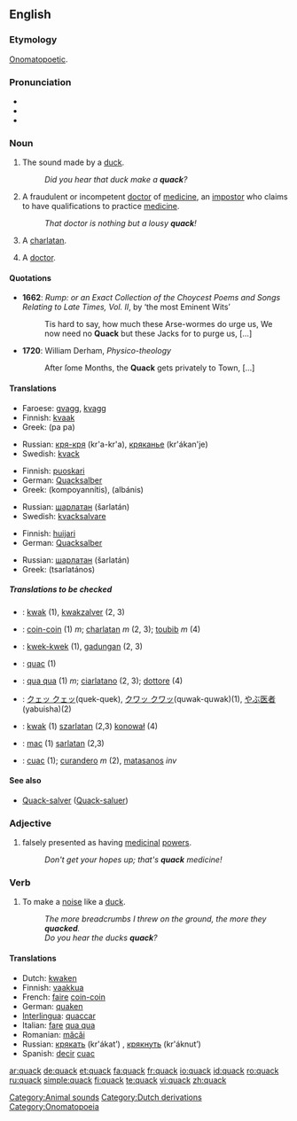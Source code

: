 ==English==

===Etymology===
[[onomatopoetic|Onomatopoetic]].

===Pronunciation===
*{{IPA|/kwæk/}}
*{{audio|en-us-quack.ogg|Audio (US)}}
*{{rhymes|æk}}

===Noun===
{{en-noun}}

# The sound made by a [[duck]].
#:''Did you hear that duck make a '''quack'''?''
# A fraudulent or incompetent [[doctor]] of [[medicine]], an [[impostor]] who claims to have qualifications to practice [[medicine]].
#:''That doctor is nothing but a lousy '''quack'''!''
# A [[charlatan]]. <!-- #:''What a '''quack''' he is, saying that's an organic [[Viagra]]™ !'' -->
# {{slang}} A [[doctor]].

====Quotations====
*'''1662''': ''Rump: or an Exact Collection of the Choycest Poems and Songs Relating to Late Times, Vol. II'', by ‘the most Eminent Wits’
*:Tis hard to say, how much these Arse-wormes do urge us, We now need no '''Quack''' but these Jacks for to purge us, [...]
*'''1720''': William Derham, ''Physico-theology''
*:After ſome Months, the '''Quack''' gets privately to Town, [...]

====Translations====
{{trans-top|sound made by a duck}}
*Faroese: [[gvagg]], [[kvagg]]
*Finnish: [[kvaak]]
*Greek: {{t|el|πα πα|}} (pa pa)
{{trans-mid}}
*Russian: [[кря-кря]] (kr'a-kr'a), [[кряканье]] (kr'ákan'je) {{n}}
*Swedish: [[kvack]] {{n}}
{{trans-bottom}}

{{trans-top|fraudulent or incompetent doctor of medicine}}
*Finnish: [[puoskari]]
*German: [[Quacksalber]] {{m}}
*Greek: {{t|el|κομπογιαννίτης|m|}} (kompoyannítis), {{t|el|αλμπάνης|m|}} (albánis)
{{trans-mid}}
*Russian: [[шарлатан]] (šarlatán) {{m}}
*Swedish: [[kvacksalvare]] {{c}}
{{trans-bottom}}

{{trans-top|charlatan}}
*Finnish: [[huijari]]
*German: [[Quacksalber]] {{m}}
{{trans-mid}}
*Russian: [[шарлатан]] (šarlatán) {{m}}
*Greek: {{t|el|τσαρλατάνος|m|}} (tsarlatános)
{{trans-bottom}}

{{trans-top|doctor}}
{{trans-mid}}
{{trans-bottom}}

=====Translations to be checked=====
{{checktrans}}
{{trans-top|Translations to be categorised}}
*{{ttbc|Dutch}}: [[kwak]] (1), [[kwakzalver]] (2, 3)
*{{ttbc|French}}: [[coin-coin]] (1) ''m''; [[charlatan]] ''m'' (2, 3); [[toubib]] ''m'' (4)
*{{ttbc|Indonesian}}: [[kwek-kwek]] (1), [[gadungan]] (2, 3)
*{{ttbc|Interlingua}}: [[quac]] (1)
*{{ttbc|Italian}}: [[qua qua]] (1) ''m''; [[ciarlatano]] (2, 3); [[dottore]] (4)
{{trans-mid}}
*{{ttbc|Japanese}}: [[クェッ クェッ]](quek-quek), [[クワッ クワッ]](quwak-quwak)(1), [[やぶ医者]] (yabuisha)(2)
*{{ttbc|Polish}}: [[kwak]] (1) [[szarlatan]] (2,3) [[konował]] (4)
*{{ttbc|Romanian}}: [[mac]] (1) [[şarlatan]] (2,3)
*{{ttbc|Spanish}}: [[cuac]] (1); [[curandero]] ''m'' (2), [[matasanos]] {{m}} ''inv''
{{trans-bottom}}

====See also====
*[[Quack-salver]] ([[Quack-saluer]])

===Adjective===
{{en-adj|-}}

# falsely presented as having [[medicinal]] [[power]]s.
#:''Don't get your hopes up; that's '''quack''' medicine!''

===Verb===
{{en-verb}}

# To make a [[noise]] like a [[duck]].
#:''The more breadcrumbs I threw on the ground, the more they '''quacked'''.''
#:''Do you hear the ducks '''quack'''?''

====Translations====
*Dutch: [[kwaken]]
*Finnish: [[vaakkua]]
*French: [[faire]] [[coin-coin]]
*German: [[quaken]]
*[[Interlingua]]: [[quaccar]]
*Italian: [[fare]] [[qua qua]]
*Romanian: [[măcăi]]
*Russian: [[крякать]] (kr'ákat’) {{impf}}, [[крякнуть]] (kr'áknut’) {{pf}}
*Spanish: [[decir]] [[cuac]]

[[Category:Animal sounds]]
[[Category:Dutch derivations]]
[[Category:Onomatopoeia]]

[[ar:quack]]
[[de:quack]]
[[et:quack]]
[[fa:quack]]
[[fr:quack]]
[[io:quack]]
[[id:quack]]
[[ro:quack]]
[[ru:quack]]
[[simple:quack]]
[[fi:quack]]
[[te:quack]]
[[vi:quack]]
[[zh:quack]]